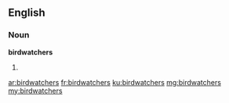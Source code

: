 ==English==

===Noun===
'''birdwatchers'''

# {{plural of|birdwatcher}}

[[ar:birdwatchers]]
[[fr:birdwatchers]]
[[ku:birdwatchers]]
[[mg:birdwatchers]]
[[my:birdwatchers]]